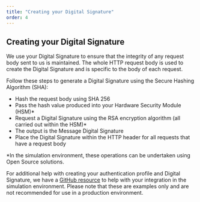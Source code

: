 ```yaml
---
title: "Creating your Digital Signature"
order: 4
---
```


## Creating your Digital Signature

We use your Digital Signature to ensure that the integrity of any request body sent to us is maintained. The whole HTTP request body is used to create the Digital Signature and is specific to the body of each request.

Follow these steps to generate a Digital Signature using the Secure Hashing Algorithm (SHA):

- Hash the request body using SHA 256
- Pass the hash value produced into your Hardware Security Module (HSM)*
- Request a Digital Signature using the RSA encryption algorithm (all carried out within the HSM)*
- The output is the Message Digital Signature
- Place the Digital Signature within the HTTP header for all requests that have a request body

*In the simulation environment, these operations can be undertaken using Open Source solutions.

For additional help with creating your authentication profile and Digital Signature, we have a [GitHub resource](https://github.com/clearbank/fi-api-signtool) to help with your integration in the simulation environment. Please note that these are examples only and are not recommended for use in a production environment.
